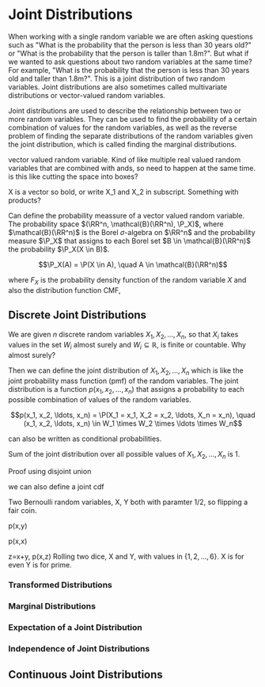 
# Joint Distributions

When working with a single random variable we are often asking questions such as "What is the probability that the person is less than 30 years old?" or "What is the probability that the person is taller than 1.8m?". But what if we wanted to ask questions about two random variables at the same time? For example, "What is the probability that the person is less than 30 years old and taller than 1.8m?". This is a joint distribution of two random variables. Joint distributions are also sometimes called multivariate distributions or vector-valued random variables. 

Joint distributions are used to describe the relationship between two or more random variables. They can be used to find the probability of a certain combination of values for the random variables, as well as the reverse problem of finding the separate distributions of the random variables given the joint distribution, which is called finding the marginal distributions.




vector valued random variable. Kind of like multiple real valued random variables that are combined with ands, so need to happen at the same time. is this like cutting the space into boxes?

X is a vector so bold, or write X_1 and X_2 in subscript. Something with products?

Can define the probability meassure of a vector valued random variable. The probability space $(\RR^n, \mathcal{B}(\RR^n), \P_X)$, where $\mathcal{B}(\RR^n)$ is the Borel $\sigma$-algebra on $\RR^n$ and the probability measure $\P_X$ that assigns to each Borel set $B \in \mathcal{B}(\RR^n)$ the probability $\P_X(X \in B)$.

```math
\P_X(A) = \P(X \in A), \quad A \in \mathcal{B}(\RR^n)
```

where $F_X$ is the probability density function of the random variable $X$ and also the distribution function CMF, 

## Discrete Joint Distributions

We are given $n$ discrete random variables $X_1, X_2, \ldots, X_n$, so that $X_i$ takes values in the set $W_i$ almost surely and $W_i \subseteq \mathbb{R}$, is finite or countable. Why almost surely?

Then we can define the joint distribution of $X_1, X_2, \ldots, X_n$ which is like the joint probability mass function (pmf) of the random variables. The joint distribution is a function $p(x_1, x_2, \ldots, x_n)$ that assigns a probability to each possible combination of values of the random variables.

```math
p(x_1, x_2, \ldots, x_n) = \P(X_1 = x_1, X_2 = x_2, \ldots, X_n = x_n), \quad (x_1, x_2, \ldots, x_n) \in W_1 \times W_2 \times \ldots \times W_n
```

can also be written as conditional probabilities.

Sum of the joint distribution over all possible values of $X_1, X_2, \ldots, X_n$ is 1.

Proof using disjoint union

we can also define a joint cdf

<Callout type="example">
Two Bernoulli random variables, X, Y both with paramter 1/2, so flipping a fair coin.

p(x,y)

p(x,x)

z=x+y, p(x,z)
</Callout>
<Callout type="example">
Rolling two dice, X and Y, with values in $\{1, 2, \ldots, 6\}$. X is for even Y is for prime.
</Callout>

### Transformed Distributions

### Marginal Distributions

### Expectation of a Joint Distribution

### Independence of Joint Distributions

## Continuous Joint Distributions
